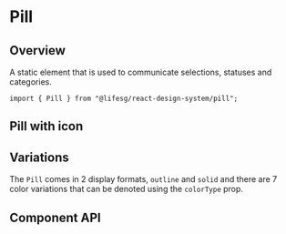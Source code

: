 
<Meta of={PillStories} />

# Pill

## Overview

A static element that is used to communicate selections, statuses and categories.

```tsx
import { Pill } from "@lifesg/react-design-system/pill";
```

<Canvas of={PillStories.Default} />

## Pill with icon

<Canvas of={PillStories.WithIcon} />

## Variations

The `Pill` comes in 2 display formats, `outline` and `solid` and there are 7 color variations that can be denoted using the `colorType` prop.

<Canvas of={PillStories.Variations} />

## Component API

<PropsTable />
